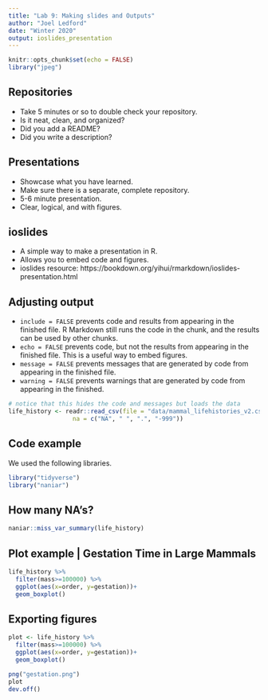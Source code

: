 ```yaml
---
title: "Lab 9: Making slides and Outputs"
author: "Joel Ledford"
date: "Winter 2020"
output: ioslides_presentation
---
```


```r
knitr::opts_chunk$set(echo = FALSE)
library("jpeg")
```

## Repositories
- Take 5 minutes or so to double check your repository.  
- Is it neat, clean, and organized?  
- Did you add a README?  
- Did you write a description?  

## Presentations
- Showcase what you have learned.   
- Make sure there is a separate, complete repository.  
- 5-6 minute presentation.  
- Clear, logical, and with figures.   

## ioslides
- A simple way to make a presentation in R.   
- Allows you to embed code and figures.
- ioslides resource: https://bookdown.org/yihui/rmarkdown/ioslides-presentation.html

## Adjusting output
- `include = FALSE` prevents code and results from appearing in the finished file. R Markdown still runs the code in the chunk, and the results can be used by other chunks.
- `echo = FALSE` prevents code, but not the results from appearing in the finished file. This is a useful way to embed figures.
- `message = FALSE` prevents messages that are generated by code from appearing in the finished file.
- `warning = FALSE` prevents warnings that are generated by code from appearing in the finished.

```r
# notice that this hides the code and messages but loads the data
life_history <- readr::read_csv(file = "data/mammal_lifehistories_v2.csv", 
                  na = c("NA", " ", ".", "-999")) 
```

## Code example
We used the following libraries.
```r
library("tidyverse")
library("naniar")
```

## How many NA's?
```r
naniar::miss_var_summary(life_history)
```

## Plot example | Gestation Time in Large Mammals
```r
life_history %>% 
  filter(mass>=100000) %>% 
  ggplot(aes(x=order, y=gestation))+
  geom_boxplot()
```

## Exporting figures
```r
plot <- life_history %>% 
  filter(mass>=100000) %>% 
  ggplot(aes(x=order, y=gestation))+
  geom_boxplot()

png("gestation.png")
plot
dev.off()
```